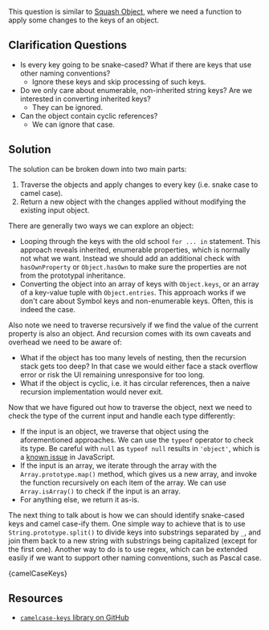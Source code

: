 

This question is similar to [Squash Object](/questions/javascript/squash-object), where we need a function to apply some changes to the keys of an object.

## Clarification Questions

- Is every key going to be snake-cased? What if there are keys that use other naming conventions?
  - Ignore these keys and skip processing of such keys.
- Do we only care about enumerable, non-inherited string keys? Are we interested in converting inherited keys?
  - They can be ignored.
- Can the object contain cyclic references?
  - We can ignore that case.

## Solution

The solution can be broken down into two main parts:

1. Traverse the objects and apply changes to every key (i.e. snake case to camel case).
1. Return a new object with the changes applied without modifying the existing input object.

There are generally two ways we can explore an object:

- Looping through the keys with the old school `for ... in` statement. This approach reveals inherited, enumerable properties, which is normally not what we want. Instead we should add an additional check with `hasOwnProperty` or `Object.hasOwn` to make sure the properties are not from the prototypal inheritance.
- Converting the object into an array of keys with `Object.keys`, or an array of a key-value tuple with `Object.entries`. This approach works if we don't care about Symbol keys and non-enumerable keys. Often, this is indeed the case.

Also note we need to traverse recursively if we find the value of the current property is also an object. And recursion comes with its own caveats and overhead we need to be aware of:

- What if the object has too many levels of nesting, then the recursion stack gets too deep? In that case we would either face a stack overflow error or risk the UI remaining unresponsive for too long.
- What if the object is cyclic, i.e. it has circular references, then a naive recursion implementation would never exit.

Now that we have figured out how to traverse the object, next we need to check the type of the current input and handle each type differently:

- If the input is an object, we traverse that object using the aforementioned approaches. We can use the `typeof` operator to check its type. Be careful with `null` as `typeof null` results in `'object'`, which is a [known issue](https://2ality.com/2013/10/typeof-null.html) in JavaScript.
- If the input is an array, we iterate through the array with the `Array.prototype.map()` method, which gives us a new array, and invoke the function recursively on each item of the array. We can use `Array.isArray()` to check if the input is an array.
- For anything else, we return it as-is.

The next thing to talk about is how we can should identify snake-cased keys and camel case-ify them. One simple way to achieve that is to use `String.prototype.split()` to divide keys into substrings separated by `_`, and join them back to a new string with substrings being capitalized (except for the first one). Another way to do is to use regex, which can be extended easily if we want to support other naming conventions, such as Pascal case.

<MDXCodeBlock>{camelCaseKeys}</MDXCodeBlock>

## Resources

- [`camelcase-keys` library on GitHub](https://github.com/sindresorhus/camelcase-keys)
